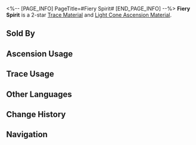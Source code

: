 <%-- [PAGE_INFO]
PageTitle=#Fiery Spirit#
[END_PAGE_INFO] --%>
{{Item Infobox
|id          = 110221
|image       = Item Fiery Spirit.png{{subst:void|<!--$UPLOAD:<<SpriteOutput/ItemFigures/110221.png>-<Item Fiery Spirit.png>-<Item Icons>>-->}}
|type        = Trace Material
|type2       = Light Cone Ascension Material
|invCategory = Upgrade Materials
|rarity      = 2
|effect      = 
|description = Feeble heliobus that scattered after the Flaming Catastrophe War. Used to level up Traces slightly for {{Color|h|Nihility}} characters.
|source1     = [[Calyx (Crimson): Bud of Nihility (undefined)]]
|source2     = [[Embers Exchange]]
|source3     = [[Omni-Synthesizer]] &mdash; Material Exchange
}}
{{Description|An innocent, formless heliobus.<br />The size of a heliobus's flame when it materializes indicates its strength. This little heliobus is innocent and naive and may be easily consumed by more powerful heliobi.<br /><br />''"Formless, rootless, and roaming boundless..."''}}
'''Fiery Spirit''' is a 2-star [[Trace Material]] and [[Light Cone Ascension Material]].

==Sold By==
{{Shop Availability}}

==Ascension Usage==
{{Ascension Usage}}

==Trace Usage==
{{Trace Usage}}

==Other Languages==
{{Other Languages
|en   = Fiery Spirit
|zhs  = 炽情之灵
|zht  = 熾情之靈
|ja   = 熾烈の霊
|ko   = 열렬의 영혼
|es   = Espíritu ardiente
|fr   = Esprit flamboyant
|ru   = Огненный дух
|th   = Fiery Spirit
|vi   = Linh Hồn Rực Cháy
|de   = Feuriger Geist
|id   = Fiery Spirit
|pt   = Espírito de Fogo
}}

==Change History==
{{Change History|2.0}}

==Navigation==
{{Upgrade Material Navbox}}